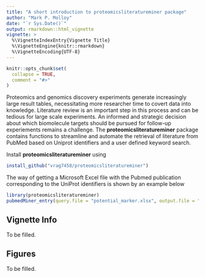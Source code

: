 ```yaml
---
title: "A short introduction to proteomicsliteratureminer package"
author: "Mark P. Molloy"
date: "`r Sys.Date()`"
output: rmarkdown::html_vignette
vignette: >
  %\VignetteIndexEntry{Vignette Title}
  %\VignetteEngine{knitr::rmarkdown}
  %\VignetteEncoding{UTF-8}
---
```


```r
knitr::opts_chunk$set(
  collapse = TRUE,
  comment = "#>"
)
```

Proteomics and genomics discovery experiments generate increasingly large result tables, necessitating more researcher time to covert data into knowledge. Literature review is an important step in this process and can be tedious for large scale experiments. An informed and strategic decision about which biomolecule targets should be pursued for follow-up experiements remains a challenge. The **proteomicsliteratureminer** package contains functions to streamline and automate the retrieval of literature from PubMed based on Uniprot identifiers and a user defined keyword search.

Install **proteomicsliteratureminer** using
```r
install_github("vrag7458/proteomicsliteratureminer")
```

The way of getting a Microsoft Excel file with the Pubmed publication corresponding to the UniProt identifiers is shown by an example below
```r
library(proteomicsliteratureminer)
pubmedMiner_entry(query.file = "potential_marker.xlsx", output.file = "potential_marker_pubmed_results.xlsx")
```

## Vignette Info
To be filled.



## Figures
To be filled.


